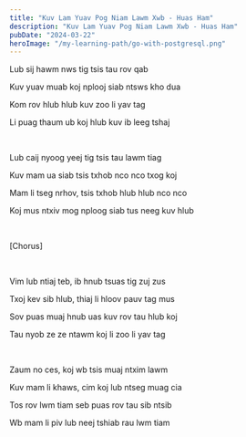 ```yaml
---
title: "Kuv Lam Yuav Pog Niam Lawm Xwb - Huas Ham"
description: "Kuv Lam Yuav Pog Niam Lawm Xwb - Huas Ham"
pubDate: "2024-03-22"
heroImage: "/my-learning-path/go-with-postgresql.png"
---
```


Lub sij hawm nws tig tsis tau rov qab

Kuv yuav muab koj nplooj siab ntsws kho dua

Kom rov hlub hlub kuv zoo li yav tag

Li puag thaum ub koj hlub kuv ib leeg tshaj

<br />

Lub caij nyoog yeej tig tsis tau lawm tiag

Kuv mam ua siab tsis txhob nco nco txog koj

Mam li tseg nrhov, tsis txhob hlub hlub nco nco

Koj mus ntxiv mog nploog siab tus neeg kuv hlub

<br />

[Chorus]

<br />

Vim lub ntiaj teb, ib hnub tsuas tig zuj zus

Txoj kev sib hlub, thiaj li hloov pauv tag mus

Sov puas muaj hnub uas kuv rov tau hlub koj

Tau nyob ze ze ntawm koj li zoo li yav tag

<br />

Zaum no ces, koj wb tsis muaj ntxim lawm

Kuv mam li khaws, cim koj lub ntseg muag cia

Tos rov lwm tiam seb puas rov tau sib ntsib

Wb mam li piv lub neej tshiab rau lwm tiam
